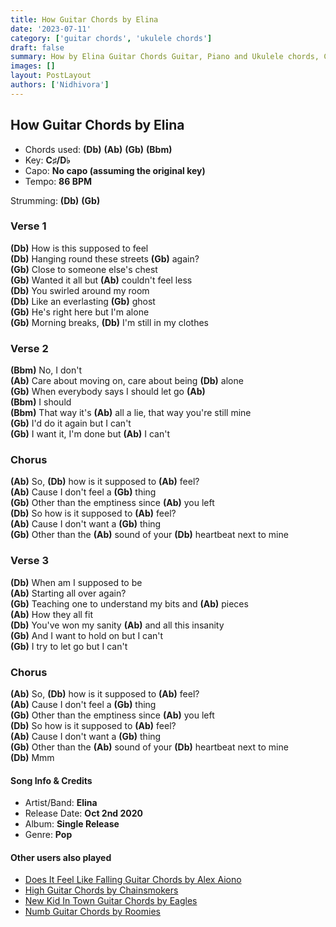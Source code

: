 ```yaml
---
title: How Guitar Chords by Elina
date: '2023-07-11'
category: ['guitar chords', 'ukulele chords']
draft: false
summary: How by Elina Guitar Chords Guitar, Piano and Ukulele chords, Chords used - (Db) (Ab) (Gb) (Bbm) , Capo - No capo , Key - C♯/D♭
images: []
layout: PostLayout
authors: ['Nidhivora']
---
```


## How Guitar Chords by Elina

- Chords used: **(Db)** **(Ab)** **(Gb)** **(Bbm)**
- Key: **C♯/D♭**
- Capo: **No capo (assuming the original key)**
- Tempo: **86 BPM**

Strumming: **(Db)** **(Gb)**

### Verse 1

**(Db)** How is this supposed to feel\
**(Db)** Hanging round these streets **(Gb)** again?\
**(Gb)** Close to someone else's chest\
**(Gb)** Wanted it all but **(Ab)** couldn't feel less\
**(Db)** You swirled around my room\
**(Db)** Like an everlasting **(Gb)** ghost\
**(Gb)** He's right here but I'm alone\
**(Gb)** Morning breaks, **(Db)** I'm still in my clothes

### Verse 2

**(Bbm)** No, I don't\
**(Ab)** Care about moving on, care about being **(Db)** alone\
**(Gb)** When everybody says I should let go **(Ab)**\
**(Bbm)** I should\
**(Bbm)** That way it's **(Ab)** all a lie, that way you're still mine\
**(Gb)** I'd do it again but I can't\
**(Gb)** I want it, I'm done but **(Ab)** I can't

### Chorus

**(Ab)** So, **(Db)** how is it supposed to **(Ab)** feel?\
**(Ab)** Cause I don't feel a **(Gb)** thing\
**(Gb)** Other than the emptiness since **(Ab)** you left\
**(Db)** So how is it supposed to **(Ab)** feel?\
**(Ab)** Cause I don't want a **(Gb)** thing\
**(Gb)** Other than the **(Ab)** sound of your **(Db)** heartbeat next to mine

### Verse 3

**(Db)** When am I supposed to be\
**(Ab)** Starting all over again?\
**(Gb)** Teaching one to understand my bits and **(Ab)** pieces\
**(Ab)** How they all fit\
**(Db)** You've won my sanity **(Ab)** and all this insanity\
**(Gb)** And I want to hold on but I can't\
**(Gb)** I try to let go but I can't

### Chorus

**(Ab)** So, **(Db)** how is it supposed to **(Ab)** feel?\
**(Ab)** Cause I don't feel a **(Gb)** thing\
**(Gb)** Other than the emptiness since **(Ab)** you left\
**(Db)** So how is it supposed to **(Ab)** feel?\
**(Ab)** Cause I don't want a **(Gb)** thing\
**(Gb)** Other than the **(Ab)** sound of your **(Db)** heartbeat next to mine\
**(Db)** Mmm

#### Song Info & Credits

- Artist/Band: **Elina**
- Release Date: **Oct 2nd 2020**
- Album: **Single Release**
- Genre: **Pop**

#### Other users also played

- [Does It Feel Like Falling Guitar Chords by Alex Aiono](https://www.chordsco.com/chords/does-it-feel-like-falling-guitar-chords-by-alex-aiono)
- [High Guitar Chords by Chainsmokers](https://www.chordsco.com/chords/high-guitar-chords-by-chainsmokers)
- [New Kid In Town Guitar Chords by Eagles](https://www.chordsco.com/chords/new-kid-in-town-guitar-chords-by-eagles)
- [Numb Guitar Chords by Roomies](https://www.chordsco.com/chords/numb-guitar-chords-by-roomies)
